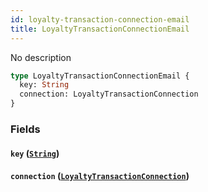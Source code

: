 ```yaml
---
id: loyalty-transaction-connection-email
title: LoyaltyTransactionConnectionEmail
---
```


No description

```graphql
type LoyaltyTransactionConnectionEmail {
  key: String
  connection: LoyaltyTransactionConnection
}
```

### Fields

#### `key` ([`String`](/v1/scalars/string))

#### `connection` ([`LoyaltyTransactionConnection`](/v1/objects/loyalty-transaction-connection))
